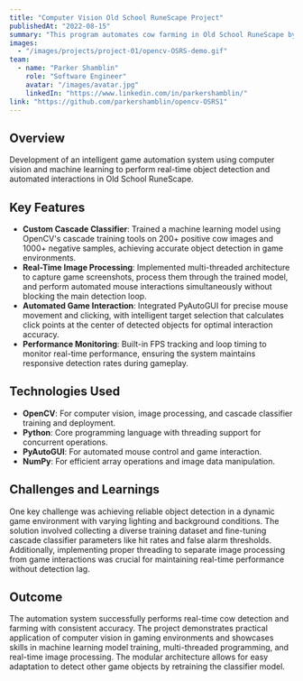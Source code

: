 ```yaml
---
title: "Computer Vision Old School RuneScape Project"
publishedAt: "2022-08-15"
summary: "This program automates cow farming in Old School RuneScape by leveraging OpenCV and a custom-trained cascade classifier model, which I trained on images of RuneScape gameplay. PyAutoGUI is used to interact with the game through mouse actions, while the image processing runs in real time."
images:
  - "/images/projects/project-01/opencv-OSRS-demo.gif"
team:
  - name: "Parker Shamblin"
    role: "Software Engineer"
    avatar: "/images/avatar.jpg"
    linkedIn: "https://www.linkedin.com/in/parkershamblin/"
link: "https://github.com/parkershamblin/opencv-OSRS1"
---
```


## Overview

Development of an intelligent game automation system using computer vision and machine learning to perform real-time object detection and automated interactions in Old School RuneScape.

## Key Features

- **Custom Cascade Classifier**: Trained a machine learning model using OpenCV's cascade training tools on 200+ positive cow images and 1000+ negative samples, achieving accurate object detection in game environments.
- **Real-Time Image Processing**: Implemented multi-threaded architecture to capture game screenshots, process them through the trained model, and perform automated mouse interactions simultaneously without blocking the main detection loop.
- **Automated Game Interaction**: Integrated PyAutoGUI for precise mouse movement and clicking, with intelligent target selection that calculates click points at the center of detected objects for optimal interaction accuracy.
- **Performance Monitoring**: Built-in FPS tracking and loop timing to monitor real-time performance, ensuring the system maintains responsive detection rates during gameplay.

## Technologies Used

- **OpenCV**: For computer vision, image processing, and cascade classifier training and deployment.
- **Python**: Core programming language with threading support for concurrent operations.
- **PyAutoGUI**: For automated mouse control and game interaction.
- **NumPy**: For efficient array operations and image data manipulation.

## Challenges and Learnings

One key challenge was achieving reliable object detection in a dynamic game environment with varying lighting and background conditions. The solution involved collecting a diverse training dataset and fine-tuning cascade classifier parameters like hit rates and false alarm thresholds. Additionally, implementing proper threading to separate image processing from game interactions was crucial for maintaining real-time performance without detection lag.

## Outcome

The automation system successfully performs real-time cow detection and farming with consistent accuracy. The project demonstrates practical application of computer vision in gaming environments and showcases skills in machine learning model training, multi-threaded programming, and real-time image processing. The modular architecture allows for easy adaptation to detect other game objects by retraining the classifier model.